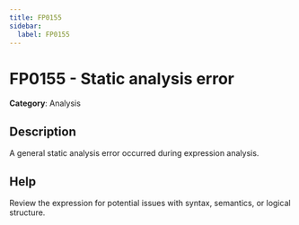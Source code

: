 ```yaml
---
title: FP0155
sidebar:
  label: FP0155
---
```


# FP0155 - Static analysis error

**Category**: Analysis

## Description

A general static analysis error occurred during expression analysis.

## Help

Review the expression for potential issues with syntax, semantics, or logical structure.
